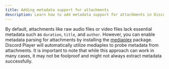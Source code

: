 ```yaml
---
title: Adding metadata support for attachments
description: Learn how to add metadata support for attachments in Discord Player
---
```


By default, attachments like raw audio files or video files lack essential metadata such as `duration`, `title`, and `author`. However, you can enable metadata parsing for attachments by installing the [mediaplex](https://npm.im/mediaplex) package. Discord Player will automatically utilize mediaplex to probe metadata from attachments. It is important to note that while this approach can work in many cases, it may not be foolproof and might not always extract metadata successfully.
